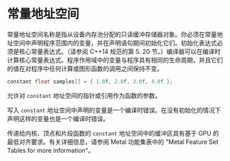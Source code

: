 # 常量地址空间

<ToBePolishedAfterTranslation />

<OrigninalPDF title="4.2 constant Address Space" />

常量地址空间名称是指从设备内存池分配的只读缓冲存储器对象。你必须在常量地址空间中声明程序范围内的变量，并在声明语句期间初始化它们。初始化表达式必须是核心常量表达式。（请参阅 C++14 规范的第 5. 20 节。）编译器可以在编译时计算核心常量表达式。程序作用域中的变量与程序具有相同的生命周期，并且它们的值在对程序中任何计算或图形函数的调用之间保持不变。

```cpp
constant float samples[] = { 1.0f, 2.0f, 3.0f, 4.0f };
```

允许对 `constant` 地址空间的指针或引用作为函数的参数。

写入 `constant` 地址空间中声明的变量是一个编译时错误。在没有初始化的情况下声明这样的变量也是一个编译时错误。

传递给内核、顶点和片段函数的 `constant` 地址空间中的缓冲区具有基于 GPU 的最低对齐要求。有关详细信息，请参阅 Metal 功能集表中的 "Metal Feature Set Tables for more information"。
